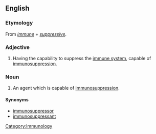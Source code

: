 ==English==

===Etymology===
From ''[[immune]]'' + ''[[suppressive]]''.

===Adjective===
{{en-adj}}

# {{pharmacology}} Having the capability to suppress the [[immune system]], capable of [[immunosuppression]].

===Noun===
{{en-noun}}

# {{pharmacology}} An agent which is capable of [[immunosuppression]].

====Synonyms====
*[[immunosuppressor]]
*[[immunosuppressant]]

[[Category:Immunology]]